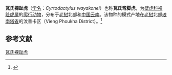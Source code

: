 {{Speciesbox
| name = 瓦氏裸趾虎
| status = NT
| status_system = IUCN3.1
| status_ref =<ref name=iucn>{{IUCN|authors=Nguyen, T.Q., Yang, J., Xiang, G. & Rao, D.-Q.|year=2019|id=104716783|title=''Cyrtodactylus wayakonei''|page =e.T104716783A144786975|access-date=2021-06-26}}</ref>
| image = 
| genus = Cyrtodactylus
| species = wayakonei
| authority = Nguyen, Kingsada, Rösler, Auer & Ziegler, 2010
| range_map = 
}}

'''瓦氏裸趾虎'''（[[学名|学名]]：''Cyrtodactylus wayakonei''）也称'''瓦氏弯脚虎'''，为[[壁虎科|壁虎科]][[裸趾虎属|裸趾虎属]]的[[爬行动物|爬行动物]]，分布于[[老挝|老挝]]北部和[[中国|中国]][[云南|云南]]。该物种的模式产地在[[老挝|老挝]]北部[[琅南塔省|琅南塔省]]的汶普卡区（Vieng Phoukha District）。<ref>{{zh-cn}}{{Cite journal |author=袁思棋；饶定齐 |year=2011 |title=中国壁虎类一新记录——瓦氏弯脚虎（''Cyrtodactylus wayakonei''） |journal=[[动物学研究|动物学研究]] |volume=32 |issue=6 |pages=684–688 |doi=10.3724/SP.J.1141.2011.06684 |url=http://www.zoores.ac.cn/CN/abstract/abstract3067.shtml |access-date=2014-08-09 |archive-date=2014-08-10 |archive-url=https://web.archive.org/web/20140810002306/http://www.zoores.ac.cn/CN/abstract/abstract3067.shtml |dead-url=no }}</ref>

== 参考文献 ==
{{reflist}}

{{Wikispecies|Cyrtodactylus wayakonei}}
{{Taxonbar|from=Q3009399}}

[[Category:裸趾虎属|瓦氏裸趾虎]]


{{蜥蜴小作品}}